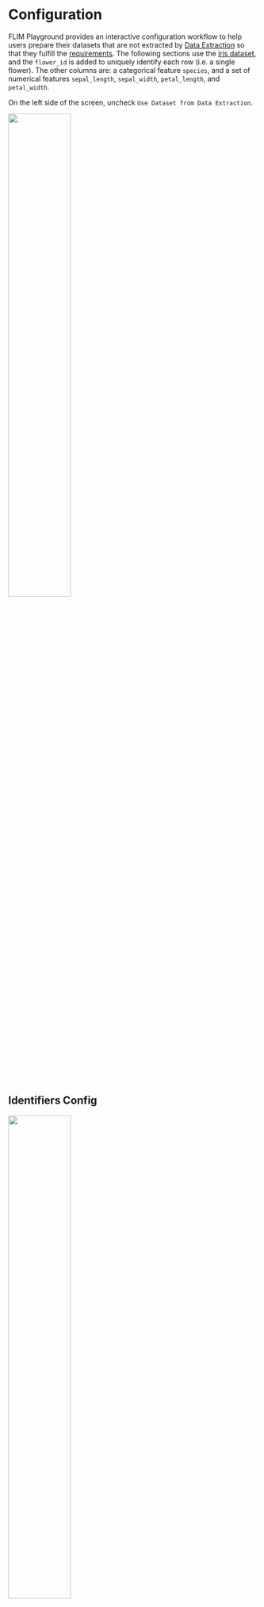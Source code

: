 # Configuration
FLIM Playground provides an interactive configuration workflow to help users prepare their datasets that are not extracted by [Data Extraction](data_extraction.qmd) so that they fulfill the [requirements](data_analysis.qmd#requirements). The following sections use the [iris dataset](https://gist.githubusercontent.com/curran/a08a1080b88344b0c8a7/raw/0e7a9b0a5d22642a06d3d5b9bcbad9890c8ee534/iris.csv), and the `flower_id` is added to uniquely identify each row (i.e. a single flower). The other columns are: a categorical feature `species`, and a set of numerical features `sepal_length`, `sepal_width`, `petal_length`, and `petal_width`.

On the left side of the screen, uncheck `Use Dataset from Data Extraction`.

![](analysis_ui_shots/data_extraction_uncheck.png){width=50% fig-align=center}

## Identifiers Config

![](analysis_ui_shots/config_id.png){#id-config width=50% fig-align=center}

The dataset needs to have a unique identifier column to identify each row. In this case, `flower_id` is the unique identifier column. This dataset does not have a field of view column, so we leave it blank.  

## Categorical Feature Config

Add categorical columns you want FLIM Playground to recognize here. Those columns are converted to strings internally.

![](analysis_ui_shots/config_cat.png){width=20%}

The default categorical feature list does not include `species`, so we add it manually. 

## Numerical Feature Config

![](analysis_ui_shots/config_num.png){width=70%}

Users can copy the numerical features from Excel or any text editor that opens their csv files. The features can be separated by `,`, `;`, or whitespaces including newlines. 

After hitting the `ctrl/cmd + enter` key, the numerical features are parsed and added to `Available Features`. Users can add/delete groups and drag features from the `Available Features` to groups just created. Any ungrouped features are added to a group called `Uncategorized Features`.

### Example

![](analysis_ui_shots/config_num_group.png){width=90% fig-align=center}

## Save
After users finish the configuration and click the `Save Configuration` button, FLIM Playground saves the configuration for processing current and future datasets.

## Reset
Users can reset the configuration to the default settings, which are configured in the [configuration step](data_extraction_config.qmd) in the Data Extraction module.